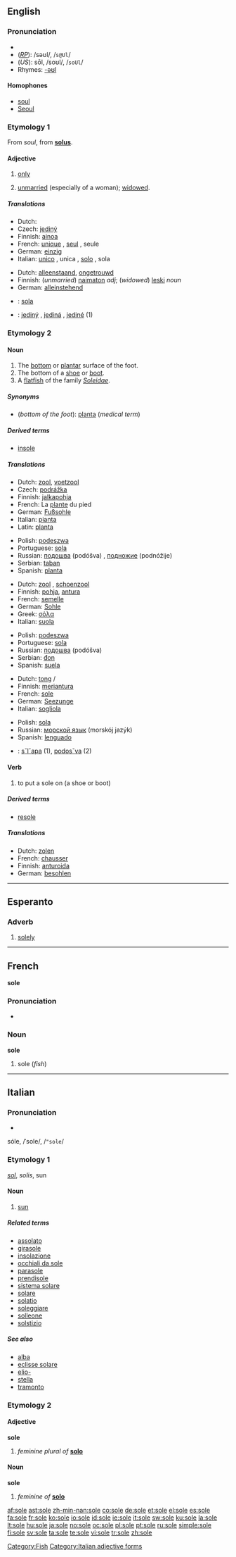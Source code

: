 {{see|Sole|søle}}
{{wikipedia|dab=sole}}
==English==

===Pronunciation===
*{{audio|En-us-sole.ogg|audio (US)}}
* (''[[RP]]''): /səʊl/, /<tt>s@Ul</tt>/
* (''US''): sōl, /soʊl/, /<tt>soUl</tt>/
* Rhymes: [[Rhymes:English:-əʊl|-əʊl]]

====Homophones====
* [[soul]]
* [[Seoul]]

===Etymology 1===
From {{OF.}} ''soul'', from {{L.}} '''[[solus]]'''.

====Adjective====
{{en-adj|-}}
# [[only]]
# {{law}} [[unmarried]] (especially of a woman); [[widowed]].

=====Translations=====
{{trans-top|Only}}
* Dutch: {{t|nl|enig}}
* Czech: [[jediný]] {{m}}
* Finnish: [[ainoa]]
* French: [[unique#French|unique]] {{m|f}}, [[seul]] {{m}}, seule {{f}}
* German: [[einzig]]
* Italian: [[unico#Italian|unico]] {{m}}, unica {{f}}, [[solo#Italian|solo]] {{m}}, sola {{f}}
{{trans-mid}}
{{trans-bottom}}

{{trans-top|Unmarried; widowed}}
* Dutch: [[alleenstaand]], [[ongetrouwd]]
* Finnish: (''unmarried'') [[naimaton]] ''adj''; (''widowed'') [[leski]] ''noun''
* German: [[alleinstehend]]
{{trans-mid}}
{{trans-bottom}}

{{checktrans-top}}
* {{ttbc|Esperanto}}: [[sola]]
* {{ttbc|Slovak}}: [[jediný]] {{m}}, [[jediná]] {{f}}, [[jediné]] {{n}} (1)
{{trans-bottom}}

===Etymology 2===

====Noun====
{{en-noun}}

# The [[bottom]] or [[plantar]] surface of the foot.
# The bottom of a [[shoe]] or [[boot]].
# A [[flatfish]] of the family ''[[Soleidae]]''.

=====Synonyms=====
* (''bottom of the foot''): [[planta]] (''medical term'')

=====Derived terms=====
* [[insole]]

=====Translations=====
{{trans-top|bottom of the foot}}
* Dutch: [[zool]], [[voetzool]]
* Czech: [[podrážka]] {{f}}
* Finnish: [[jalkapohja]]
* French: La [[plante]] du pied {{f}}
* German: [[Fußsohle]] {{f}}
* Italian: [[pianta]] {{f}}
* Latin: [[planta#Latin|planta]]
{{trans-mid}}
* Polish: [[podeszwa]] {{f}}
* Portuguese: [[sola]] {{f}}
* Russian: [[подошва]] (podóšva) {{f}}, [[подножие]] (podnóžije) {{n}}
* Serbian: [[taban]] {{m}}
* Spanish: [[planta]] {{f}}

{{trans-bottom}}

{{trans-top|bottom of a shoe or boot}}
* Dutch: [[zool]] {{m}}, [[schoenzool]]
* Finnish: [[pohja]], [[antura]]
* French: [[semelle]] {{f}}
* German: [[Sohle]] {{f}}
* Greek: [[σόλα]] {{f}}
* Italian: [[suola]] {{f}}
{{trans-mid}}
* Polish: [[podeszwa]] {{f}}
* Portuguese: [[sola]] {{f}}
* Russian: [[подошва]] (podóšva) {{f}}
* Serbian: [[đon]] {{m}}
* Spanish: [[suela]] {{f}}
{{trans-bottom}}

{{trans-top|fish}}
* Dutch: [[tong]] {{f}}/{{m}}
* Finnish: [[meriantura]]
* French: [[sole#French|sole]] {{f}}
* German: [[Seezunge]] {{f}}
* Italian: [[sogliola]] {{f}}
{{trans-mid}}
* Polish: [[sola]] {{f}}
* Russian: [[морской язык]] (morskój jazýk)
* Spanish: [[lenguado]] {{m}}
{{trans-bottom}}

{{checktrans-top}}
* {{ttbc|Slovak}}: [[sˇlˇapa]] {{f}} (1), [[podosˇva]] {{f}} (2)
{{trans-bottom}}

====Verb====
{{en-verb|sol|ing}}

# {{transitive}} to put a sole on (a shoe or boot)

=====Derived terms=====
* [[resole]]

=====Translations=====
{{trans-top|put a sole on (a shoe or boot)}}
* Dutch: [[zolen]]
* French: [[chausser]]
* Finnish: [[anturoida]]
* German: [[besohlen]]
{{trans-bottom}}

[[Category:Fish]]

----

==Esperanto==

===Adverb===
{{eo-adv}}

# [[solely]]

----

==French==
'''sole''' {{f}}

===Pronunciation===
*{{audio|Fr-sole.ogg|audio}}

===Noun===
'''sole'''

# sole (''fish'')

----

==Italian==

===Pronunciation===
* {{IPA|[ˈsole]}}
sóle, /ˈsole/, /<tt>"sole</tt>/

===Etymology 1===
{{L.}} ''[[sol#Latin|sol]]'', ''solis'', sun

====Noun====
{{it-noun|sol|m|e|i}}

# [[sun]]

=====Related terms=====
* [[assolato]]
* [[girasole]]
* [[insolazione]]
* [[occhiali da sole]]
* [[parasole]]
* [[prendisole]]
* [[sistema solare]]
* [[solare]]
* [[solatio]]
* [[soleggiare]]
* [[solleone]]
* [[solstizio]]

=====See also=====
* [[alba]]
* [[eclisse solare]]
* [[elio-]]
* [[stella]]
* [[tramonto]]

===Etymology 2===

====Adjective====
'''sole''' {{f}}

# ''feminine plural of'' '''[[solo#Italian|solo]]'''

====Noun====
'''sole''' {{f}}

# {{plural of|sola|lang=Italian}} ''feminine of'' '''[[solo#Noun|solo]]'''

[[Category:Italian adjective forms]]

[[af:sole]]
[[ast:sole]]
[[zh-min-nan:sole]]
[[co:sole]]
[[de:sole]]
[[et:sole]]
[[el:sole]]
[[es:sole]]
[[fa:sole]]
[[fr:sole]]
[[ko:sole]]
[[io:sole]]
[[id:sole]]
[[ie:sole]]
[[it:sole]]
[[sw:sole]]
[[ku:sole]]
[[la:sole]]
[[lt:sole]]
[[hu:sole]]
[[ja:sole]]
[[no:sole]]
[[oc:sole]]
[[pl:sole]]
[[pt:sole]]
[[ru:sole]]
[[simple:sole]]
[[fi:sole]]
[[sv:sole]]
[[ta:sole]]
[[te:sole]]
[[vi:sole]]
[[tr:sole]]
[[zh:sole]]